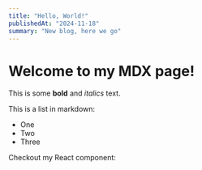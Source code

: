 ```yaml
---
title: "Hello, World!"
publishedAt: "2024-11-18"
summary: "New blog, here we go"
---
```


# Welcome to my MDX page!

This is some **bold** and _italics_ text.

This is a list in markdown:

-   One
-   Two
-   Three

Checkout my React component:
